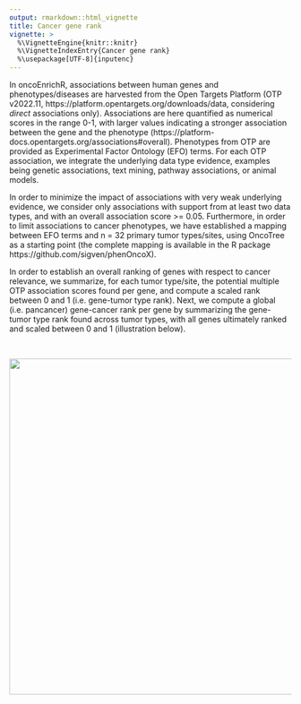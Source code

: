 ```yaml
---
output: rmarkdown::html_vignette
title: Cancer gene rank
vignette: >
  %\VignetteEngine{knitr::knitr}
  %\VignetteIndexEntry{Cancer gene rank}
  %\usepackage[UTF-8]{inputenc}
---
```


In oncoEnrichR, associations between human genes and phenotypes/diseases are harvested from the Open Targets Platform (OTP v2022.11, https://platform.opentargets.org/downloads/data, considering _direct_ associations only). Associations are here quantified as numerical scores in the range 0-1, with larger values indicating a stronger association between the gene and the phenotype (https://platform-docs.opentargets.org/associations#overall). Phenotypes from OTP are provided as Experimental Factor Ontology (EFO) terms. For each OTP association, we integrate the underlying data type evidence, examples being genetic associations, text mining, pathway associations, or animal models. 

In order to minimize the impact of associations with very weak underlying evidence, we consider only associations with support from at least two data types, and with an overall association score >= 0.05. Furthermore, in order to limit associations to cancer phenotypes, we have established a mapping between EFO terms and n = 32 primary tumor types/sites, using OncoTree as a starting point (the complete mapping is available in the R package https://github.com/sigven/phenOncoX). 

In order to establish an overall ranking of genes with respect to cancer relevance, we summarize, for each tumor type/site, the potential multiple OTP association scores found per gene, and compute a scaled rank between 0 and 1 (i.e. gene-tumor type rank). Next, we compute a global (i.e. pancancer) gene-cancer rank per gene by summarizing the gene-tumor type rank found across tumor types, with all genes ultimately ranked and scaled between 0 and 1 (illustration below).

<br>
<p align="center">
  <a href = "module_screenshots/oncoEnrichR_SuppFigure1.png"><img src="module_screenshots/oncoEnrichR_SuppFigure1.png" width = "750" height = "600" border = 0>
  </a>
</p>
<br>

